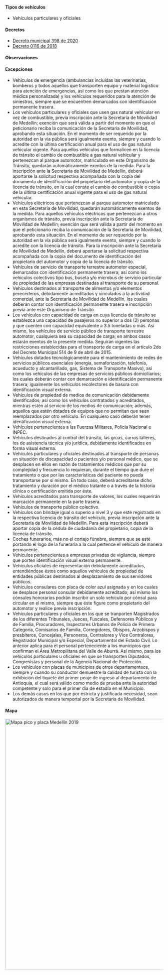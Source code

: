 
#### Tipos de vehículos

- Vehículos particulares y oficiales

#### Decretos

- [Decreto municipal 398 de 2020](https://normograma.info/medellin/normograma/docs/pdf/mjd_alcamed_0398_2020.pdf)
- [Decreto 0116 de 2018](https://www.medellin.gov.co/movilidad/jdownloads/Normas/Normatividad/Decretos%20Municipales/2018/decreto_0116_de_2018.pdf)

#### Observaciones

<TweetEmbed id="1242284868186374144" />

#### Excepciones

- Vehículos de emergencia (ambulancias incluidas las veterinarias, bomberos y todos aquellos que transporten equipo y material logístico para atención de emergencias, así como los que prestan atención médica personalizada) y los vehículos requeridos para la atención de siniestros, siempre que se encuentren demarcados con identificación permanente trasera.
- Los vehículos particulares y oficiales que usen gas natural vehicular en vez de combustible, previa inscripción ante la Secretaría de Movilidad de Medellín; exención que será válida a partir del momento en que el peticionario reciba la comunicación de la Secretaria de Movilidad, aprobando esta situación. En el momento de ser requerido por la autoridad en la vía pública será igualmente exento, siempre y cuando lo acredite con la última certificación anual para el uso de gas natural vehicular vigente. Para aquellos vehículos que formalicen en la licencia de tránsito el cambio de combustible a gas natural vehicular y pertenezcan al parque automotor, matriculado en este Organismo de Tránsito, quedarán automáticamente exentos de la medida. Para la inscripción ante la Secretaria de Movilidad de Medellín, deberá aportarse la solicitud respectiva acompañada con la copia del documento de identificación del propietario del automotor y copia de la licencia de tránsito, en la cual conste el cambio de combustible o copia de la última certificación anual vigente para el uso de gas natural vehicular.
- Vehículos eléctricos que pertenezcan al parque automotor matriculado en esta Secretaría de Movilidad, quedarán automáticamente exentos de la medida. Para aquellos vehículos eléctricos que pertenezcan a otros organismos de tránsito, previa inscripción ante la Secretaría de Movilidad de Medellín; exención que será válida a partir del momento en que el peticionario reciba la comunicación de la Secretaría de Movilidad, aprobando esta situación. En el momento de ser requerido por la autoridad en la vía pública será igualmente exento, siempre y cuando lo acredite con la licencia de tránsito. Para la inscripción ante la Secretaría de Movilidad de Medellín, deberá aportarse la solicitud respectiva acompañada con la copia del documento de identificación del propietario del automotor y copia de la licencia de tránsito.
- Vehículos de servicio de transporte terrestre automotor especial, demarcados con identificación permanente trasera; así como los vehículos colectivos tipo bus, buseta y/o microbus de servicio particular de propiedad de las empresas destinadas al transporte de su personal.
- Vehículos destinados al transporte de alimentos y/o elementos perecederos, debidamente acreditados y vinculados a la actividad comercial, ante la Secretaría de Movilidad de Medellín, los cuales deberán contar con identificación permanente trasera e inscripción previa ante este Organismo de Tránsito.
- Los vehículos con capacidad de carga en cuya licencia de tránsito se establezca una capacidad de pasajeros no superior a dos (2) personas y que cuenten con capacidad equivalente a 3.5 toneladas o más. Así mismo, los vehículos de servicio público de transporte terrestre automotor, cualquiera sea su capacidad de carga, en ambos casos estarán exentos de la presente medida. Seguirán vigentes las restricciones establecidas para el transporte de carga en el artículo 2do del Decreto Municipal 514 de 9 de abril de 2015.
- Vehículos dotados tecnológicamente para el mantenimiento de redes de servicios públicos esenciales (energía, semaforización, telefonía, acueducto y alcantarillado, gas, Sistema de Transporte Masivo), así como los vehículos de las empresas de servicios públicos domiciliarios; los cuales deberán contar con demarcación e identificación permanente trasera; igualmente los vehículos recolectores de basura con identificación visual externa.
- Vehículos de propiedad de medios de comunicación debidamente identificados; así como los vehículos contratados y acreditados, mientras estén al servicio de los medios de comunicación; además, aquellos que estén dotados de equipos que no permitan que sean reemplazados por otro vehículo. En cualquiero caso deberán tener identificación visual externa.
- Vehículos pertenecientes a las Fuerzas Militares, Policía Nacional e INPEC.
- Vehículos destinados al control del tránsito, las grúas, carros talleres, los de asistencia técnica y/o jurídica, debidamente identificados en forma visual externa.
- Vehículos particulares y oficiales destinados al transporte de personas en situación de discapacidad o pacientes y/o personal médico, que se desplacen en ellos en razón de tratamientos médicos que por su complejidad y frecuencia lo requieran, durante el tiempo que dure el tratamiento o que por las características del paciente no pueda transportarse por sí mismo. En todo caso, deberá acreditarse dicho tratamiento y duración por el médico tratante o a través de la historia clínica o certificación emitida por éste.
- Vehículos acreditados para transporte de valores, los cuales requerirán marcación permanente en la parte trasera.
- Vehículos de transporte público colectivo.
- Vehículos con blindaje igual o superio a nivel 3 y que esté registrado en la respectiva licencia de tránsito del vehículo, previa inscripción ante la Secretaría de Movilidad de Medellín. Para esta inscripción deberá aportar copia de la cédula de ciudadanía del propietario, copia de la licencia de tránsito.
- Coches funerarios, más no el cortejo fúnebre, siempre que se esté portando el logo de la funeraria a la cual pertence el vehículo de manera permanente.
- Vehículos pertenecientes a empresas privadas de vigilancia, siempre que porten identificación visual externa permanente.
- Vehículos oficiales de representación debidamente acreditados, entendiéndose éstos como aquellos vehículos de propiedad de entidades públicas destinados al desplazamiento de sus servidores públicos.
- Vehículos consulares con placa de color azul asignada y en los cuales se desplace personal consular debidamente acreditado; así mismo los cónsules honorarios podrán inscribir un solo vehículo por cónsul para circular en el mismo, siempre que éste figure como propietario del automotor y realice previa inscripción.
- Vehículos particulares y oficiales en los que se tranporten Magistrados de los diferentes Tribunales, Jueces, Fuscales, Defensores Públicos y de Familia, Procuradores, Inspectores Urbanos de Policía de Primera Categoría, Comisarios de Familia, Corregidores, Obispos, Arzobispos y presbíteros, Concejales, Personeros, Contralores y Vice Contralores, Registrador Municipal y/o Especial, Departamental del Estado Civil. Lo anterior aplica para el personal perteneciente a los municipios que confirman el Área Metropilitana del Valle de Aburrá. Así mismo, para los vehículos particulares u oficiales en que se transporten Diputados, Congresistas y personal de la Agencia Nacional de Protección.
- Los vehículos con placas de municipios de otros departamenteos, siempre y cuando su conductor demuestre la calidad de turista con la exhibición del tiquete del primer peaje de ingreso al departamento de Antioquia, el cual será válido como medio de prueba ante la autoridad competente y solo para el primer día de estadía en el Municipio.
- Los demás casos en los que por estricta y justificada necesidad, sean autorizados de manera temportal por la Secretaría de Movilidad.

#### Mapa

<Image
  alt="Mapa pico y placa Medellín 2019"
  src="/medellin/mapa-pico-y-placa-medellin-2019.jpg"
  width="797"
  height="800"
/>
